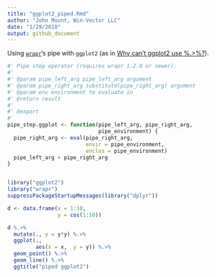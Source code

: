 ```yaml
---
title: "ggplot2_piped.Rmd"
author: "John Mount, Win-Vector LLC"
date: "1/29/2018"
output: github_document
---
```


Using [`wrapr`](https://winvector.github.io/wrapr/)'s pipe with `ggplot2` (as in [Why can’t ggplot2 use %.>%?](https://community.rstudio.com/t/why-cant-ggplot2-use/4372)).

```r
#' Pipe step operator (requires wrapr 1.2.0 or newer).
#'
#' @param pipe_left_arg pipe_left_arg argument
#' @param pipe_right_arg substitute(pipe_right_arg) argument
#' @param env environment to evaluate in
#' @return result
#'
#' @export
#'
pipe_step.ggplot <- function(pipe_left_arg, pipe_right_arg,
                             pipe_environment) {
  pipe_right_arg <- eval(pipe_right_arg,
                         envir = pipe_environment,
                         enclos = pipe_environment)
  pipe_left_arg + pipe_right_arg
}


library("ggplot2")
library("wrapr")
suppressPackageStartupMessages(library("dplyr"))

d <- data.frame(x = 1:10,
                y = cos(1:10))

d %.>%
  mutate(., y = y*y) %.>%
  ggplot(.,
         aes(x = x,  y = y)) %.>%
  geom_point() %.>%
  geom_line() %.>%
  ggtitle("piped ggplot2")
```
